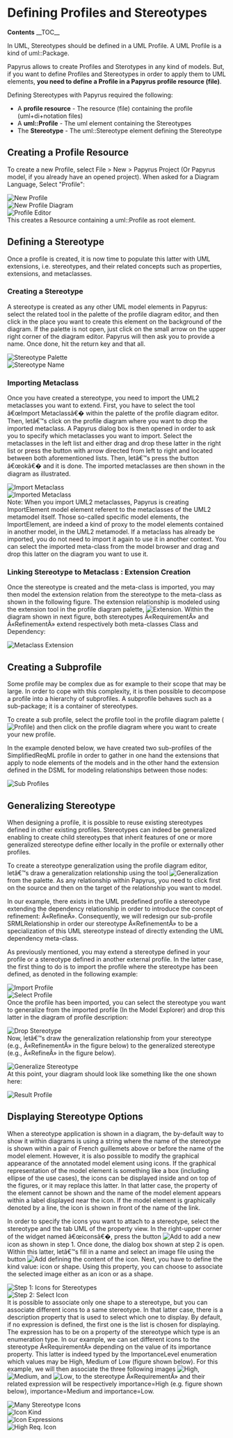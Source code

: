 = Defining Profiles and Stereotypes =
'''Contents'''
__TOC__


In UML, Stereotypes should be defined in a UML Profile. A UML Profile is a kind of uml::Package.

Papyrus allows to create Profiles and Sterotypes in any kind of models. But, if you want to define Profiles and Stereotypes in order to apply them to UML elements, '''you need to define a Profile in a Papyrus profile resource (file)'''.

Defining Stereotypes with Papyrus required the following:
* A '''profile resource''' - The resource (file) containing the profile (uml+di+notation files)
* A '''uml::Profile''' - The uml element containing the Stereotypes
* The '''Stereotype''' - The uml::Stereotype element defining the Stereotype


== Creating a Profile Resource ==

To create a new Profile, select File > New > Papyrus Project (Or Papyrus model, if you already have an opened project). When asked for a Diagram Language, Select "Profile":

[[Image:images/newProfile.png|New Profile]]<br>

[[Image:images/newProfileDiagram.png|New Profile Diagram]]<br>

[[Image:images/profileEditor.png|Profile Editor]]<br>

This creates a Resource containing a uml::Profile as root element.

== Defining a Stereotype ==

Once a profile is created, it is now time to populate this latter with UML extensions, i.e. stereotypes, and their related concepts such as properties, extensions, and metaclasses.

=== Creating a Stereotype ===

A stereotype is created as any other UML model elements in Papyrus: select the related tool in the palette of the profile diagram editor, and then click in the place you want to create this element on the background of the diagram. If the palette is not open, just click on the small arrow on the upper right corner of the diagram editor. Papyrus will then ask you to provide a name. Once done, hit the return key and that all.

[[Image:images/stereotypePalette.png|Stereotype Palette]]<br>

[[Image:images/stereotypeName.png|Stereotype Name]]<br>

=== Importing Metaclass ===

Once you have created a stereotype, you need to import the UML2 metaclasses you want to extend. First, you have to select the tool â€œImport Metaclassâ€� within the palette of the profile diagram editor. Then, letâ€™s click on the profile diagram where you want to drop the imported metaclass. A Papyrus dialog box is then opened in order to ask you to specify which metaclasses you want to import. Select the metaclasses in the left list and either drag and drop these latter in the right list or press the button with arrow directed from left to right and located between both aforementioned lists. Then, letâ€™s press the button â€œokâ€� and it is done. The imported metaclasses are then shown in the diagram as illustrated.

[[Image:images/importMetaclassDialog.png|Import Metaclass]]<br>

[[Image:images/importedMetaclass.png|Imported Metaclass]]<br>

Note: When you import UML2 metaclasses, Papyrus is creating ImportElement model element referent to the metaclasses of the UML2 metamodel itself. Those so-called specific model elements, the ImportElement, are indeed a kind of proxy to the model elements contained in another model, in the UML2 metamodel. If a metaclass has already be imported, you do not need to import it again to use it in another context. You can select the imported meta-class from the model browser and drag and drop this latter on the diagram you want to use it.

=== Linking Stereotype to Metaclass : Extension Creation ===

Once the stereotype is created and the meta-class is imported, you may then model the extension relation from the stereotype to the meta-class as shown in the following figure. The extension relationship is modeled using the extension tool in the profile diagram palette, [[Image:images/Extension.gif|Extension]]. Within the diagram shown in next figure, both stereotypes Â«RequirementÂ» and Â«RefinementÂ» extend respectively both meta-classes Class and Dependency:

[[Image:images/metaclassExtension.png|Metaclass Extension]]<br>

== Creating a Subprofile ==

Some profile may be complex due as for example to their scope that may be large. In order to cope with this complexity, it is then possible to decompose a profile into a hierarchy of subprofiles. A subprofile behaves such as a sub-package; it is a container of stereotypes.

To create a sub profile, select the profile tool in the profile diagram palette ([[Image:images/Profile.gif|Profile]]) and then click on the profile diagram where you want to create your new profile.

In the example denoted below, we have created two sub-profiles of the SimplifiedReqML profile in order to gather in one hand the extensions that apply to node elements of the models and in the other hand the extension defined in the DSML for modeling relationships between those nodes:

[[Image:images/subProfiles.png|Sub Profiles]]<br>

== Generalizing Stereotype  ==

When designing a profile, it is possible to reuse existing stereotypes defined in other existing profiles. Stereotypes can indeed be generalized enabling to create child stereotypes that inherit features of one or more generalized stereotype define either locally in the profile or externally other profiles.

To create a stereotype generalization using the profile diagram editor, letâ€™s draw a generalization relationship using the tool [[Image:images/Generalization.gif|Generalization]] from the palette. As any relationship within Papyrus, you need to click first on the source and then on the target of the relationship you want to model.

In our example, there exists in the UML predefined profile a stereotype extending the dependency relationship in order to introduce the concept of refinement: Â«RefineÂ». Consequently, we will redesign our sub-profile SRMLRelationship in order our stereotype Â«RefinementÂ» to be a specialization of this UML stereotype instead of directly extending the UML dependency meta-class.

As previously mentioned, you may extend a stereotype defined in your profile or a stereotype defined in another external profile. In the latter case, the first thing to do is to import the profile where the stereotype has been defined, as denoted in the following example:

[[Image:images/importProfile.png|Import Profile]]<br>

[[Image:images/selectProfile.png|Select Profile]]<br>

Once the profile has been imported, you can select the stereotype you want to generalize from the imported profile (In the Model Explorer) and drop this latter in the diagram of profile description: 

[[Image:images/dropStereotype.png|Drop Stereotype]]<br>

Now, letâ€™s draw the generalization relationship from your stereotype (e.g., Â«RefinementÂ» in the figure below) to the generalized stereotype (e.g., Â«RefineÂ» in the figure below). 

[[Image:images/generalizeStereotype.png|Generalize Stereotype]]<br>

At this point, your diagram should look like something like the one shown here:

[[Image:images/resultProfile.png|Result Profile]]<br>

== Displaying Stereotype Options ==

When a stereotype application is shown in a diagram, the by-default way to show it within diagrams is using a string where the name of the stereotype is shown within a pair of French guillemets above or before the name of the model element. However, it is also possible to modify the graphical appearance of the annotated model element using icons. If the graphical representation of the model element is something like a box (including ellipse of the use cases), the icons can be displayed inside and on top of the figures, or it may replace this latter. In that latter case, the property of the element cannot be shown and the name of the model element appears within a label displayed near the icon. If the model element is graphically denoted by a line, the icon is shown in front of the name of the link.

In order to specify the icons you want to attach to a stereotype, select the stereotype and the tab UML of the property view. In the right-upper corner of the widget named â€œiconsâ€�, press the button [[Image:images/Add.gif|Add]] to add a new icon as shown in step 1. Once done, the dialog box shown at step 2 is open. Within this latter, letâ€™s fill in a name and select an image file using the button [[Image:images/Add.gif|Add]] defining the content of the icon. Next, you have to define the kind value: icon or shape. Using this property, you can choose to associate the selected image either as an icon or as a shape.

[[Image:images/iconsForStereotype.png|Step 1: Icons for Stereotypes]]<br>

[[Image:images/selectIcon.png|Step 2: Select Icon]]<br>

It is possible to associate only one shape to a stereotype, but you can associate different icons to a same stereotype. In that latter case, there is a description property that is used to select which one to display. By default, if no expression is defined, the first one is the list is chosen for displaying. The expression has to be on a property of the stereotype which type is an enumeration type.
In our example, we can set different icons to the stereotype Â«RequirementÂ» depending on the value of its importance property. This latter is indeed typed by the ImportanceLevel enumeration which values may be High, Medium of Low (figure shown below). For this example, we will then associate the three following images [[Image:images/high.png|High]], [[Image:images/medium.png|Medium]], and [[Image:images/low.png|Low]], to the stereotype Â«RequirementÂ» and their related expression will be respectively importance=High (e.g. figure shown below), importance=Medium and importance=Low.

[[Image:images/manyStereotypeIcons.png|Many Stereotype Icons]]<br>

[[Image:images/iconKind.png|Icon Kind]]<br>

[[Image:images/iconExpressions.png|Icon Expressions]]<br>

[[Image:images/highReqIcon.png|High Req. Icon]]<br>


